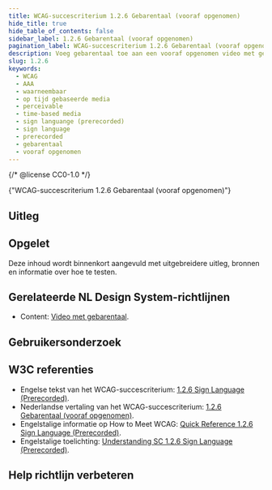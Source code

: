 ```yaml
---
title: WCAG-succescriterium 1.2.6 Gebarentaal (vooraf opgenomen)
hide_title: true
hide_table_of_contents: false
sidebar_label: 1.2.6 Gebarentaal (vooraf opgenomen)
pagination_label: WCAG-succescriterium 1.2.6 Gebarentaal (vooraf opgenomen)
description: Voeg gebarentaal toe aan een vooraf opgenomen video met gesproken woord.
slug: 1.2.6
keywords:
  - WCAG
  - AAA
  - waarneembaar
  - op tijd gebaseerde media
  - perceivable
  - time-based media
  - sign languange (prerecorded)
  - sign language
  - prerecorded
  - gebarentaal
  - vooraf opgenomen
---
```


{/* @license CC0-1.0 */}


<WcagHeadingGroup level={1} conformanceLevel="Niveau AAA">
  {"WCAG-succescriterium 1.2.6 Gebarentaal (vooraf opgenomen)"}
</WcagHeadingGroup>

<SpotlightSection>
  <Markdown omitH1 headinglevel={3}>
    <AAAMessage />
  </Markdown>
</SpotlightSection>

## Uitleg

<Summary />

## Opgelet

Deze inhoud wordt binnenkort aangevuld met uitgebreidere uitleg, bronnen en informatie over hoe te testen.

## Gerelateerde NL Design System-richtlijnen

- Content: [Video met gebarentaal](/richtlijnen/content/video/gebarentaal).

## Gebruikersonderzoek

<CTAGebruikersonderzoek />

## W3C referenties

- Engelse tekst van het WCAG-succescriterium: [<span lang="en">1.2.6 Sign Language (Prerecorded)</span>](https://www.w3.org/TR/WCAG22/#sign-language-prerecorded).
- Nederlandse vertaling van het WCAG-succescriterium: [1.2.6 Gebarentaal (vooraf opgenomen)](https://www.w3.org/Translations/WCAG22-nl/#gebarentaal-vooraf-opgenomen).
- Engelstalige informatie op <span lang="en">How to Meet WCAG</span>: [<span lang="en">Quick Reference 1.2.6 Sign Language (Prerecorded)</span>](https://www.w3.org/WAI/WCAG22/quickref/#sign-language-prerecorded).
- Engelstalige toelichting: [<span lang="en">Understanding SC 1.2.6 Sign Language (Prerecorded)</span>](https://www.w3.org/WAI/WCAG22/Understanding/sign-language-prerecorded.html).

<SpotlightSection>
  <Markdown omitH1 headinglevel={3}>
    <Disclaimer />
  </Markdown>
</SpotlightSection>

## Help richtlijn verbeteren

<Markdown omitH1 headinglevel={3}>
  <WCAGFooterInfo />
</Markdown>
